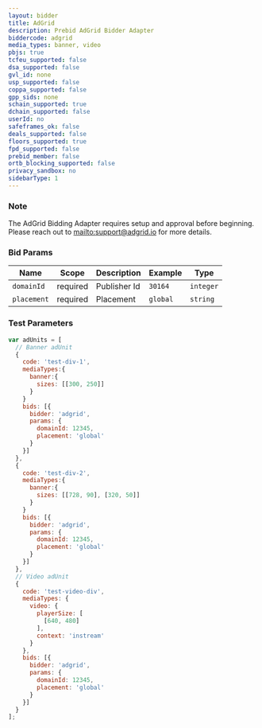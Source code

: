 ```yaml
---
layout: bidder
title: AdGrid
description: Prebid AdGrid Bidder Adapter
biddercode: adgrid
media_types: banner, video
pbjs: true
tcfeu_supported: false
dsa_supported: false
gvl_id: none
usp_supported: false
coppa_supported: false
gpp_sids: none
schain_supported: true
dchain_supported: false
userId: no
safeframes_ok: false
deals_supported: false
floors_supported: true
fpd_supported: false
prebid_member: false
ortb_blocking_supported: false
privacy_sandbox: no
sidebarType: 1
---
```


### Note

The AdGrid Bidding Adapter requires setup and approval before beginning. Please reach out to [mailto:support@adgrid.io](support@adgrid.io) for more details.

### Bid Params


| Name       | Scope    | Description  | Example | Type      |
|------------|----------|--------------|---------|-----------|
| `domainId` | required | Publisher Id | `30164` | `integer` |
| `placement`| required | Placement    | `global`| `string`  |

### Test Parameters

```javascript
var adUnits = [
  // Banner adUnit
  {
    code: 'test-div-1',
    mediaTypes:{
      banner:{
        sizes: [[300, 250]]
      }
    }
    bids: [{
      bidder: 'adgrid',
      params: {
        domainId: 12345,
        placement: 'global'
      }
    }]
  },
  {
    code: 'test-div-2',
    mediaTypes:{
      banner:{
        sizes: [[728, 90], [320, 50]]
      }
    }
    bids: [{
      bidder: 'adgrid',
      params: {
        domainId: 12345,
        placement: 'global'
      }
    }]
  },
  // Video adUnit
  {
    code: 'test-video-div',
    mediaTypes: {
      video: {
        playerSize: [
          [640, 480]
        ],
        context: 'instream'
      }
    },
    bids: [{
      bidder: 'adgrid',
      params: {
        domainId: 12345,
        placement: 'global'
      }
    }]
  }
];
```
